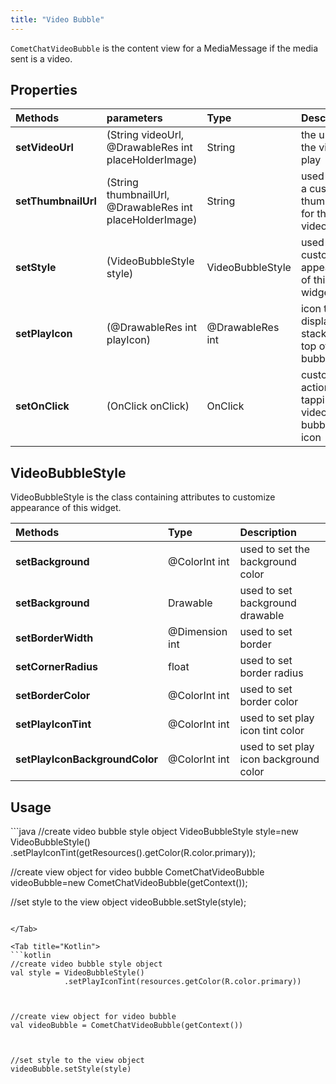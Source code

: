 ```yaml
---
title: "Video Bubble"
---
```


`CometChatVideoBubble` is the content view for a MediaMessage if the media sent is a video.

## Properties

| Methods             | parameters                                               | Type             | Description                                         |
| :------------------- | :-------------------------------------------------------- | :---------------- | :--------------------------------------------------- |
| **setVideoUrl**     | (String videoUrl, @DrawableRes int placeHolderImage)     | String           | the url of the video to play                        |
| **setThumbnailUrl** | (String thumbnailUrl, @DrawableRes int placeHolderImage) | String           | used to set a custom thumbnail for the video        |
| **setStyle**        | (VideoBubbleStyle style)                                 | VideoBubbleStyle | used to customize appearance of this widget         |
| **setPlayIcon**     | (@DrawableRes int playIcon)                              | @DrawableRes int | icon to display stacked on top of the bubble        |
| **setOnClick**      | (OnClick onClick)                                        | OnClick          | custom action on tapping the video bubble play icon |

## VideoBubbleStyle

VideoBubbleStyle is the class containing attributes to customize appearance of this widget.

| Methods                        | Type           | Description                            |
| :------------------------------ | :-------------- | :-------------------------------------- |
| **setBackground**              | @ColorInt int  | used to set the background color       |
| **setBackground**              | Drawable       | used to set background drawable        |
| **setBorderWidth**             | @Dimension int | used to set border                     |
| **setCornerRadius**            | float          | used to set border radius              |
| **setBorderColor**             | @ColorInt int  | used to set border color               |
| **setPlayIconTint**            | @ColorInt int  | used to set play icon tint color       |
| **setPlayIconBackgroundColor** | @ColorInt int  | used to set play icon background color |

## Usage

<Tabs>
<Tab title="Java">
```java
//create video bubble style object
VideoBubbleStyle style=new VideoBubbleStyle()
                .setPlayIconTint(getResources().getColor(R.color.primary));

//create view object for video bubble 
CometChatVideoBubble videoBubble=new CometChatVideoBubble(getContext());

//set style to the view object
videoBubble.setStyle(style);
```

</Tab>

<Tab title="Kotlin">
```kotlin
//create video bubble style object
val style = VideoBubbleStyle()
            .setPlayIconTint(resources.getColor(R.color.primary))

 

//create view object for video bubble 
val videoBubble = CometChatVideoBubble(getContext())



//set style to the view object
videoBubble.setStyle(style)
```

</Tab>

</Tabs>
